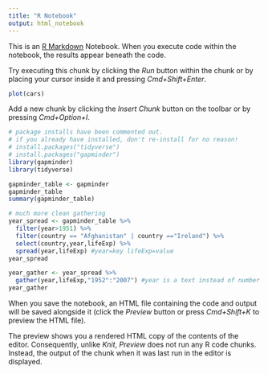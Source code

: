 ```yaml
---
title: "R Notebook"
output: html_notebook
---
```


This is an [R Markdown](http://rmarkdown.rstudio.com) Notebook. When you execute code within the notebook, the results appear beneath the code. 

Try executing this chunk by clicking the *Run* button within the chunk or by placing your cursor inside it and pressing *Cmd+Shift+Enter*. 

```r
plot(cars)
```

Add a new chunk by clicking the *Insert Chunk* button on the toolbar or by pressing *Cmd+Option+I*.
```r
# package installs have been commented out. 
# if you already have installed, don't re-install for no reason!
# install.packages("tidyverse")
# install.packages("gapminder")
library(gapminder)
library(tidyverse)
```

```r
gapminder_table <- gapminder
gapminder_table
summary(gapminder_table)
```

```r
# much more clean gathering
year_spread <- gapminder_table %>%
  filter(year>1951) %>%
  filter(country == "Afghanistan" | country =="Ireland") %>%
  select(country,year,lifeExp) %>%
  spread(year,lifeExp) #year=key lifeExp=value 
year_spread
```

```r
year_gather <- year_spread %>%
  gather(year,lifeExp,"1952":"2007") #year is a text instead of number here 
year_gather
```

When you save the notebook, an HTML file containing the code and output will be saved alongside it (click the *Preview* button or press *Cmd+Shift+K* to preview the HTML file). 



The preview shows you a rendered HTML copy of the contents of the editor. Consequently, unlike *Knit*, *Preview* does not run any R code chunks. Instead, the output of the chunk when it was last run in the editor is displayed.

